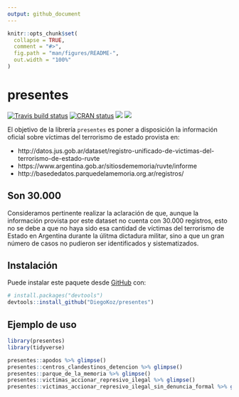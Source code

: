 ```yaml
---
output: github_document
---
```


<!-- README.md is generated from README.Rmd. Please edit that file -->

```r
knitr::opts_chunk$set(
  collapse = TRUE,
  comment = "#>",
  fig.path = "man/figures/README-",
  out.width = "100%"
)
```
# presentes

<!-- badges: start -->
[![Travis build status](https://travis-ci.org/DiegoKoz/presentes.svg?branch=master)](https://travis-ci.org/DiegoKoz/presentes)
[![CRAN status](https://www.r-pkg.org/badges/version/presentes)](https://cran.r-project.org/package=presentes)
[![](http://cranlogs.r-pkg.org/badges/grand-total/presentes?color=blue)](https://cran.r-project.org/package=presentes)
[![](http://cranlogs.r-pkg.org/badges/last-month/presentes?color=blue)](https://cran.r-project.org/package=presentes)
<!-- badges: end -->

El objetivo de la librería `presentes` es poner a disposición la información oficial sobre víctimas del terrorismo de estado provista en:

- http://datos.jus.gob.ar/dataset/registro-unificado-de-victimas-del-terrorismo-de-estado-ruvte 
- https://www.argentina.gob.ar/sitiosdememoria/ruvte/informe 
- http://basededatos.parquedelamemoria.org.ar/registros/

## Son 30.000

Consideramos pertinente realizar la aclaración de que, aunque la información provista por este dataset no cuenta con 30.000 registros, esto no se debe a que no haya sido esa cantidad de víctimas del terrorismo de Estado en Argentina durante la úlitma dictadura militar, sino a que un gran número de casos no pudieron ser identificados y sistematizados.


## Instalación

Puede instalar este paquete desde [GitHub](https://github.com/) con:

``` r
# install.packages("devtools")
devtools::install_github("DiegoKoz/presentes")
```
## Ejemplo de uso


```r
library(presentes)
library(tidyverse)
```

```r

presentes::apodos %>% glimpse()
presentes::centros_clandestinos_detencion %>% glimpse()
presentes::parque_de_la_memoria %>% glimpse()
presentes::victimas_accionar_represivo_ilegal %>% glimpse()
presentes::victimas_accionar_represivo_ilegal_sin_denuncia_formal %>% glimpse()
```




